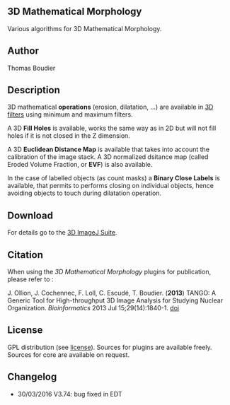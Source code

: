 
== 3D Mathematical Morphology  ==
Various algorithms for 3D Mathematical Morphology.

== Author ==
Thomas Boudier

== Description ==

3D mathematical '''operations''' (erosion, dilatation, ...) are available in [[plugin:filter:3d_filters:start|3D filters]] using minimum and maximum filters. 

A 3D '''Fill Holes''' is available, works the same way as in 2D but will not fill holes if it is not closed in the Z dimension. 

A 3D '''Euclidean Distance Map''' is available that takes into account the calibration of the image stack. A 3D normalized dsitance map (called Eroded Volume Fraction, or '''EVF''') is also available.

In the case of labelled objects (as count masks) a '''Binary Close Labels''' is available, that permits to performs closing on individual objects, hence avoiding objects to touch during dilatation operation. 


== Download ==
For details go to the [[plugin:stacks:3d_ij_suite:start|3D ImageJ Suite]].

== Citation ==
When using the ''3D Mathematical Morphology'' plugins for publication, please refer to :

J. Ollion, J. Cochennec, F. Loll, C. Escudé, T. Boudier. ('''2013''') TANGO: A Generic Tool for High-throughput 3D Image Analysis for Studying Nuclear Organization. ''Bioinformatics'' 2013 Jul 15;29(14):1840-1. [[http://dx.doi.org/10.1093/bioinformatics/btt276|doi]]

== License ==
GPL distribution (see [[http://www.cecill.info/index.en.html|license]]). Sources for plugins are available freely. Sources for core are available on request. 


== Changelog ==

* 30/03/2016 V3.74: bug fixed in EDT




